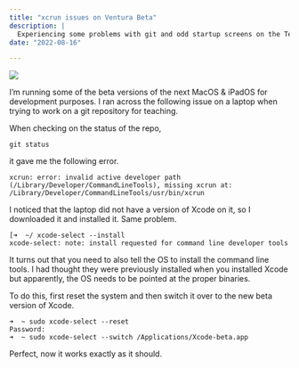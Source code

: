 ```yaml
---
title: "xcrun issues on Ventura Beta"
description: |
  Experiencing some problems with git and odd startup screens on the Terminal.app.  Apparently I had to reset the command line tools with the new Xcode-beta.  Here is how I fixed it.
date: "2022-08-16"

---
```


![](featured.png)

I'm running some of the beta versions of the next MacOS & iPadOS for development purposes.  I ran across the following issue on a laptop when trying to work on a git repository for teaching.

When checking on the status of the repo, 

```
git status
```

it gave me the following error.

```
xcrun: error: invalid active developer path (/Library/Developer/CommandLineTools), missing xcrun at: /Library/Developer/CommandLineTools/usr/bin/xcrun
```

I noticed that the laptop did not have a version of Xcode on it, so I downloaded it and installed it.   Same problem.  

```
[➜  ~/ xcode-select --install
xcode-select: note: install requested for command line developer tools
```

It turns out that you need to also tell the OS to install the command line tools.  I had thought they were previously installed when you installed Xcode but apparently, the OS needs to be pointed at the proper binaries.

To do this, first reset the system and then switch it over to the new beta version of Xcode.

```
➜  ~ sudo xcode-select --reset
Password:
➜  ~ sudo xcode-select --switch /Applications/Xcode-beta.app 
```

Perfect, now it works exactly as it should.


